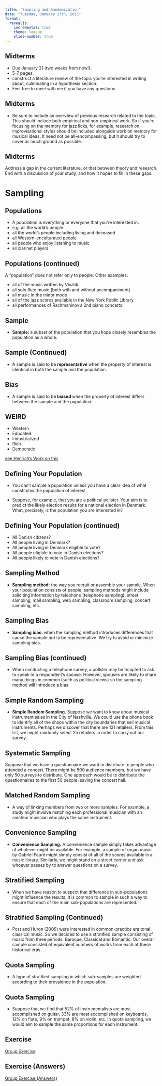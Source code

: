 ```yaml
---
title: "Sampling and Randomization" 
date: "Tuesday, January 17th, 2023"
format: 
  revealjs:
    incremental: true
    theme: league
    slide-number: true
---
```


## Midterms

- Due January 31 (two weeks from now!).
- 5-7 pages. 
- construct a literature review of the topic you're interested in writing about, culminating in a hypothesis section. 
- Feel free to meet with me if you have any questions.


## Midterms

- Be sure to include an overview of previous research related to the topic. This should include both empirical and non-empirical work. So if you're focusing on the memory for jazz licks, for example, research on improvisational styles should be included alongside work on memory for musical ideas. It need not be all-encompassing, but it should try to cover as much ground as possible.

## Midterms 
Address a gap in the current literature, or that between theory and research. End with a discussion of your study, and how it hopes to fill in these gaps.

# Sampling

## Populations

- A population is everything or everyone that you're interested in.
-   e.g. all the world's people
-   all the world's people including living and deceased
-   all Western-enculturated people
-   all people who enjoy listening to music
-   all clarinet players

## Populations (continued)

A "population" does not refer only to people: Other examples:

-   all of the music written by Vivaldi
-   all solo flute music (both with and without accompaniment)
-   all music in the minor mode
-   all of the jazz scores available in the New York Public Library
-   all performances of Rachmaninov's 2nd piano concerto

## Sample

- **Sample:** a subset of the population that you hope closely
resembles the population as a whole.

## Sample (Continued)

- A sample is said to be **representative** when the property of
interest is identical in both the sample and the population.

## Bias

- A sample is said to be **biased** when the property of interest
differs between the sample and the population.

## WEIRD

- Western
- Educated
- Industrialized
- Rich
- Democratic

[see Henrich's Work on this](https://en.wikipedia.org/wiki/The_WEIRDest_People_in_the_World)

## Defining Your Population

- You can't sample a population unless you have a clear idea of what
constitutes the population of interest.  

- Suppose, for
example, that you are a political pollster. Your aim is to predict
the likely election results for a national election in Denmark.
What, precisely, is the population you are interested in?

## Defining Your Population (continued)

-   All Danish citizens?
-   All people living in Denmark?
-   All people living in Denmark eligible to vote?
-   All people eligible to vote in Danish elections?
-   All people likely to vote in Danish elections?

## Sampling Method

- **Sampling method:** the way you recruit or assemble your sample.
When your population consists of people, sampling methods might
include soliciting information by telephone (telephone sampling),
street sampling, mail sampling, web sampling, classroom sampling,
concert sampling, etc.

## Sampling Bias

- **Sampling bias:** when the sampling method introduces differences
that cause the sample not to be representative. We try to avoid or
minimize sampling bias.

## Sampling Bias (continued)

- When conducting a telephone survey, a pollster may be tempted to ask
to speak to a respondent's spouse. However, spouses are likely to
share many things in common (such as political views) so the
sampling method will introduce a bias.

## Simple Random Sampling

- **Simple Random Sampling.** Suppose we want to know about
musical instrument sales in the City of Nashville. We could use
the phone book to identify all of the shops within the city boundaries that sell musical instruments. Perhaps we discover that there are 131 retailers. From this list, we might randomly select 25 retailers in order
to carry out our survey.

<!-- Note: 
Suppose we have a video recording of an audience listening to a
concert. Our hypothesis is that members of the audience "figet"
more when listening to Schoenberg compared with Ravel. The video
camera allows us to see 150 audience members and the recording
lasts 40 minutes. Counting the figets for each audience member
over the entire recording would require too much work. To
simplify the problem, we might randomly select 25 of the 150
audience members. In addition, instead of coding data for the
entire video, we might count the number of figets during twenty
randomly selected 10-second segments: ten 10-second segments
from the Schoenberg work and ten 10-second segments from the
Ravel. Here we are randomly sampling from the total visible
audience, and also randomly sampling from the total length of
the video recording. -->

## Systematic Sampling 

Suppose that we have a questionnaire we want to distribute to
people who attended a concert. There might be 500 audience
members, but we have only 50 surveys to distribute. One approach
would be to distribute the questionnaires to the first 50 people
leaving the concert hall. 

## Matched Random Sampling

- A way of linking members from two
or more samples. For example, a study might involve matching
each professional musician with an amateur musician who plays
the same instrument.

## Convenience Sampling

- **Convenience Sampling.** A convenience sample simply takes
advantage of whatever might be available. For example, a sample
of organ music by Gabriel Fauré might simply consist of all of
the scores available in a music library. Similarly, we might
stand on a street corner and ask whoever passes by to answer
questions on a survey.

## Stratified Sampling

- When we have reason to suspect that difference in sub-populations might influence the results, it is common to sample in such a way to ensure that each of the main sub-populations are represented.

## Stratified Sampling (Continued)

- Post and Huron (2009) were interested in common-practice era tonal classical music. So we decided to use a stratified sample consisting of music from three periods: Baroque, Classical and Romantic. Our overall sample consisted of equivalent numbers of works from each of these historical eras.

## Quota Sampling

- A type of stratified sampling in which sub-samples are weighted according to their prevalence in the population. 

## Quota Sampling

- Suppose that we find that 52% of instrumentalists are most accomplished on guitar, 33% are most accomplished on keyboards, 12% on flute, 9% on trumpet, 8% on violin, etc. In quota sampling, we would aim to sample the same proportions for each instrument.

## Exercise

[Group Exercise](../emp_methods_workshop/samples.qmd)

## Exercise (Answers)

[Group Exercise (Answers)](../emp_methods_workshop/samples_answers.qmd)

